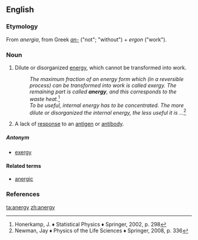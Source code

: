 ==English==

===Etymology===
From {{etyl|NL.|en}}  ''anergia'', from Greek ''[[an-#Etymology_3|an-]]'' ("not"; "without") + ''ergon'' ("work").

===Noun===
{{en-noun|~|anergies}}

# {{context|physics|lang=en}} Dilute or disorganized [[energy]], which cannot be transformed into work.
#:''The maximum fraction of an energy form which (in a reversible process) can be transformed into work is called exergy. The remaining part is called '''anergy''', and this corresponds to the waste heat.''<ref>Honerkamp, J. ♦ Statistical Physics ♦ Springer, 2002, p. 298</ref>
#:''To be useful, internal energy has to be concentrated. The more dilute or disorganized the internal energy, the less useful it is ...''<ref>Newman, Jay ♦ Physics of the Life Sciences ♦ Springer, 2008, p. 336</ref>
# {{context|medicine|lang=en}} A lack of [[response]] to an [[antigen]] or [[antibody]].
=====Antonym=====
* [[exergy]]
====Related terms====
* [[anergic]]

===References===
<references/>

[[ta:anergy]]
[[zh:anergy]]